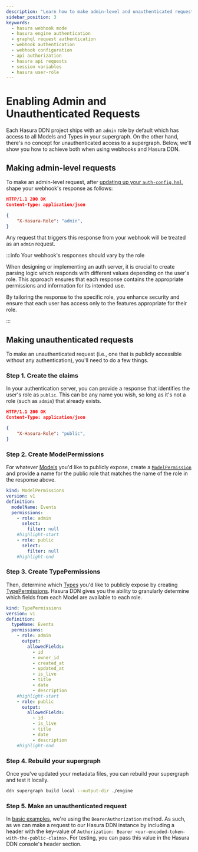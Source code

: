 ```yaml
---
description: "Learn how to make admin-level and unauthenticated requests to a Hasura DDN instance with a webhook."
sidebar_position: 3
keywords:
  - hasura webhook mode
  - hasura engine authentication
  - graphql request authentication
  - webhook authentication
  - webhook configuration
  - api authorization
  - hasura api requests
  - session variables
  - hasura user-role
---
```



# Enabling Admin and Unauthenticated Requests

Each Hasura DDN project ships with an `admin` role by default which has access to all Models and Types in your
supergraph. On the other hand, there's no concept for unauthenticated access to a supergraph. Below, we'll show you how
to achieve both when using webhooks and Hasura DDN.

## Making admin-level requests

To make an admin-level request, after
[updating up your `auth-config.hml`](/auth/authentication/webhook/setup.mdx#step-2-update-your-authconfig), shape your
webhook's response as follows:

```json title="Example response from your webhook to Hasura DDN"
HTTP/1.1 200 OK
Content-Type: application/json

{
    "X-Hasura-Role": "admin",
}
```

Any request that triggers this response from your webhook will be treated as an `admin` request.

:::info Your webhook's responses should vary by the role

When designing or implementing an auth server, it is crucial to create parsing logic which responds with different
values depending on the user's role. This approach ensures that each response contains the appropriate permissions and
information for its intended use.

By tailoring the response to the specific role, you enhance security and ensure that each user has access only to the
features appropriate for their role.

:::

## Making unauthenticated requests

To make an unauthenticated request (i.e., one that is publicly accessible without any authentication), you'll need to do
a few things.

### Step 1. Create the claims

In your authentication server, you can provide a response that identifies the user's role as `public`. This can be any
name you wish, so long as it's not a role (such as `admin`) that already exists.

```json title="Example response from your webhook to Hasura DDN"
HTTP/1.1 200 OK
Content-Type: application/json

{
    "X-Hasura-Role": "public",
}
```

### Step 2. Create ModelPermissions

For whatever [Models](/supergraph-modeling/models.mdx) you'd like to publicly expose, create a
[`ModelPermission`](/supergraph-modeling/permissions.mdx#modelpermissions-modelpermissions) and provide a name for the
public role that matches the name of the role in the response above.

```yaml title="Example ModelPermission for an Events Model"
kind: ModelPermissions
version: v1
definition:
  modelName: Events
  permissions:
    - role: admin
      select:
        filter: null
    #highlight-start
    - role: public
      select:
        filter: null
    #highlight-end
```

### Step 3. Create TypePermissions

Then, determine which [Types](/supergraph-modeling/types.mdx) you'd like to publicly expose by creating
[TypePermissions](/supergraph-modeling/permissions.mdx#typepermissions-typepermissions). Hasura DDN gives you the
ability to granularly determine which fields from each Model are available to each role.

```yaml title="Example TypePermissions for an Events Model"
kind: TypePermissions
version: v1
definition:
  typeName: Events
  permissions:
    - role: admin
      output:
        allowedFields:
          - id
          - owner_id
          - created_at
          - updated_at
          - is_live
          - title
          - date
          - description
    #highlight-start
    - role: public
      output:
        allowedFields:
          - id
          - is_live
          - title
          - date
          - description
    #highlight-end
```

### Step 4. Rebuild your supergraph

Once you've updated your metadata files, you can rebuild your supergraph and test it locally.

```bash title="From the root of your project, run:"
ddn supergraph build local --output-dir ./engine
```

### Step 5. Make an unauthenticated request

In [basic examples](auth/authentication/webhook/setup.mdx#step-2-update-your-authconfig), we're using the
`BearerAuthorization` method. As such, as we can make a request to our Hasura DDN instance by including a header with
the key-value of `Authorization: Bearer <our-encoded-token-with-the-public-claims>`. For testing, you can pass this
value in the Hasura DDN console's header section.
